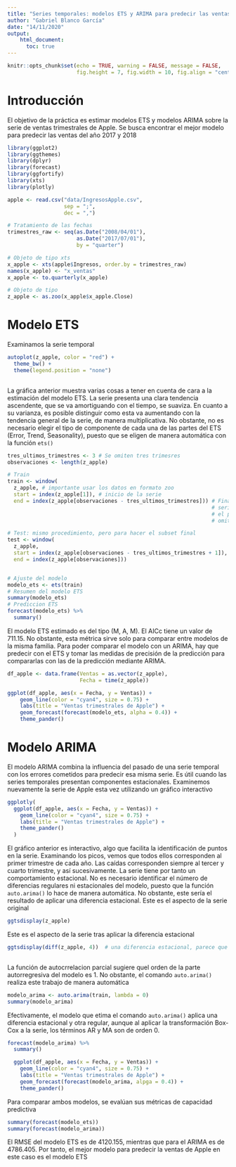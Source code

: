 ```yaml
---
title: "Series temporales: modelos ETS y ARIMA para predecir las ventas de apple"
author: "Gabriel Blanco García"
date: "14/11/2020"
output: 
    html_document:
      toc: true
---
```


```r
knitr::opts_chunk$set(echo = TRUE, warning = FALSE, message = FALSE, 
                      fig.height = 7, fig.width = 10, fig.align = "center")
```

# Introducción 
El objetivo de la práctica es estimar modelos ETS y modelos ARIMA sobre 
la serie de ventas trimestrales de Apple. Se busca encontrar el mejor modelo
para predecir las ventas del año 2017 y 2018

```r
library(ggplot2)
library(ggthemes)
library(dplyr)
library(forecast)
library(ggfortify) 
library(xts)
library(plotly)
```

```r
apple <- read.csv("data/IngresosApple.csv", 
                  sep = ";", 
                  dec = ",")

# Tratamiento de las fechas 
trimestres_raw <- seq(as.Date("2008/04/01"),
                      as.Date("2017/07/01"),
                      by = "quarter")

```

```r
# Objeto de tipo xts
x_apple <- xts(apple$Ingresos, order.by = trimestres_raw)
names(x_apple) <- "x_ventas"
x_apple <- to.quarterly(x_apple)
```

```r
# Objeto de tipo 
z_apple <- as.zoo(x_apple$x_apple.Close)
```
# Modelo ETS
Examinamos la serie temporal
```r
autoplot(z_apple, color = "red") + 
  theme_bw() +
  theme(legend.position = "none")
  
```
La gráfica anterior muestra varias cosas a tener en cuenta de cara a la 
estimación del modelo ETS. La serie presenta una clara tendencia ascendente, 
que se va amortiguando con el tiempo, se suaviza. En cuanto a su varianza, es
posible distinguir como esta va aumentando con la tendencia general de la serie,
de manera multiplicativa. No obstante, no es necesario elegir el tipo de 
componente de cada una de las partes del ETS (Error, Trend, Seasonality), 
puesto que se eligen de manera automática con la función `ets()`
```r
tres_ultimos_trimestres <- 3 # Se omiten tres trimesres
observaciones <- length(z_apple)

# Train
train <- window(
  z_apple, # importante usar los datos en formato zoo
  start = index(z_apple[1]), # inicio de la serie
  end = index(z_apple[observaciones - tres_ultimos_trimestres])) # Final: la 
                                                                 # serie menos
                                                                 # el periodo
                                                                 # omitido

# Test: mismo procedimiento, pero para hacer el subset final
test <- window(
  z_apple,
  start = index(z_apple[observaciones - tres_ultimos_trimestres + 1]),
  end = index(z_apple[observaciones]))


# Ajuste del modelo 
modelo_ets <- ets(train)
# Resumen del modelo ETS
summary(modelo_ets)
# Prediccion ETS
forecast(modelo_ets) %>% 
  summary()
```
El modelo ETS estimado es del tipo (M, A, M). El AICc tiene un valor de 711.15.
No obstante, esta métrica sirve solo para comparar entre modelos de la misma 
familia. Para poder comparar el modelo con un ARIMA, hay que predecir con el 
ETS y tomar las medidas de precisión de la predicción para compararlas con 
las de la predicción mediante ARIMA. 

```r

df_apple <- data.frame(Ventas = as.vector(z_apple),
                       Fecha = time(z_apple))

ggplot(df_apple, aes(x = Fecha, y = Ventas)) +
    geom_line(color = "cyan4", size = 0.75) +
    labs(title = "Ventas trimestrales de Apple") +
    geom_forecast(forecast(modelo_ets, alpha = 0.4)) +
    theme_pander() 
```

# Modelo ARIMA
El modelo ARIMA combina la influencia del pasado de una serie temporal con 
los errores cometidos para predecir esa misma serie. Es útil cuando las 
series temporales presentan componentes estacionales. Examinemos nuevamente 
la serie de Apple esta vez utilizando un gráfico interactivo
```r
ggplotly(
  ggplot(df_apple, aes(x = Fecha, y = Ventas)) +
    geom_line(color = "cyan4", size = 0.75) +
    labs(title = "Ventas trimestrales de Apple") +
    theme_pander()
  )
```
El gráfico anterior es interactivo, algo que facilita la identificación de 
puntos en la serie. Examinando los picos, vemos que todos ellos corresponden
al primer trimestre de cada año. Las caídas corresponden siempre al tercer y 
cuarto trimestre, y así sucesivamente. La serie tiene por tanto un 
comportamiento estacional. No es necesario identificar el número de diferencias
regulares ni estacionales del modelo, puesto que la función `auto.arima()` lo 
hace de manera automática. No obstante, este sería el resultado de aplicar
una diferencia estacional.
Este es el aspecto de la serie original
```r
ggtsdisplay(z_apple)
```
Este es el aspecto de la serie tras aplicar la diferencia estacional
```r
ggtsdisplay(diff(z_apple, 4))  # una diferencia estacional, parece que es AR(1)
  
```
La función de autocrrelacion parcial sugiere quel orden de la parte 
autorregresiva del modelo es 1. No obstante, el comando `auto.arima()` realiza 
este trabajo de manera automática
```r
modelo_arima <- auto.arima(train, lambda = 0)
summary(modelo_arima)
```
Efectivamente, el modelo que etima el comando `auto.arima()` aplica una
diferencia estacional y otra regular, aunque al aplicar la transformación 
Box-Cox a la serie, los términos AR y MA son de orden 0.
```r
forecast(modelo_arima) %>% 
  summary()
```

```r
  ggplot(df_apple, aes(x = Fecha, y = Ventas)) +
    geom_line(color = "cyan4", size = 0.75) +
    labs(title = "Ventas trimestrales de Apple") +
    geom_forecast(forecast(modelo_arima, alpga = 0.4)) +
    theme_pander()

```
Para comparar ambos modelos, se evalúan sus métricas de capacidad predictiva
```r
summary(forecast(modelo_ets))
summary(forecast(modelo_arima))
```

 El RMSE del modelo ETS es de 4120.155, mientras que para el ARIMA es de 
 4786.405. Por tanto, el mejor modelo para predecir la ventas de Apple 
 en este caso es el modelo ETS
 

